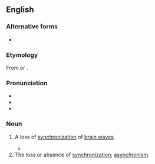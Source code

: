 ==English==

===Alternative forms===
* {{l|en|desynchronisation}}

===Etymology===
From {{suffix|en|desynchronize|ation}} or {{prefix|en|de|synchronization}}.

===Pronunciation===
* {{IPA|en|/diːˌsɪnkɹənɪˈzeɪʃən/|/diːˌsɪnkɹənaɪˈzeɪʃən/}}
* {{hyph|en|de|syn|chro|ni|za|tion}}
* {{rhymes|en|eɪʃən}}

===Noun===
{{en-noun}}

# {{lb|en|American spelling|Oxford|neurology}} A loss of [[synchronization]] of [[brain wave]]s.
#* {{quote-book|en|page=53|1996|Jaak Pansepp|Emotion:Interdisciplinary Perspectives|chapter=Affective Neuroscience|url=http://books.google.com/books?id=bz5IZu9zNMQC|isbn=0805820280
|passage=FIG 2.4. Analysis of event-related '''desynchronizations''' (ERDs) in the author's brain during a 4 s period following the induction of emotional states using the Clynes' technique.}}
# The loss or absence of [[synchronization]]; [[asynchronism]].